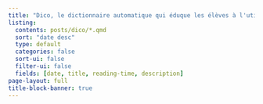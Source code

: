 ```yaml
---
title: "Dico, le dictionnaire automatique qui éduque les élèves à l'utiliser judicieusement"
listing:
  contents: posts/dico/*.qmd
  sort: "date desc"
  type: default
  categories: false
  sort-ui: false
  filter-ui: false
  fields: [date, title, reading-time, description]
page-layout: full
title-block-banner: true
---
```


